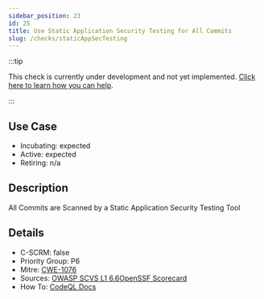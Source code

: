 ```yaml
---
sidebar_position: 23
id: 25
title: Use Static Application Security Testing for All Commits
slug: /checks/staticAppSecTesting
---
```


<!-- BANNER:START -->
:::tip

This check is currently under development and not yet implemented. [Click here to learn how you can help](/contribute).

:::
<!-- BANNER:END -->

## Use Case
<!-- LEVELS:START -->
- Incubating: expected
- Active: expected
- Retiring: n/a
<!-- LEVELS:END -->

<!-- DESCRIPTION:START -->
## Description
All Commits are Scanned by a Static Application Security Testing Tool
<!-- DESCRIPTION:END -->

<!-- DETAILS:START -->
## Details
- C-SCRM: false
- Priority Group: P6
- Mitre: [CWE-1076](https://cwe.mitre.org/data/definitions/1076.html)
- Sources: [OWASP SCVS L1 6.6OpenSSF Scorecard](https://github.com/ossf/scorecard/blob/main/docs/checks.md#sast)
- How To: [CodeQL Docs](https://docs.github.com/en/code-security/code-scanning/introduction-to-code-scanning/about-code-scanning-with-codeql)

<!-- DETAILS:END -->
